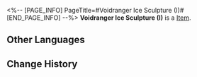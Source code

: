 <%-- [PAGE_INFO]
PageTitle=#Voidranger Ice Sculpture (I)#
[END_PAGE_INFO] --%>
{{Item Infobox
|id          = 250031
|image       = Item Voidranger Ice Sculpture (I).png{{subst:void|<!--$UPLOAD:<<SpriteOutput/Quest/Museum/MuseumItemPhotoIcon/MuseumItemPhotoIcon_309.png>-<Item Voidranger Ice Sculpture (I).png>-<Item Icons>>-->}}
|type        = 
|invCategory = 
|rarity      = 1
|effect      = 
|description = 
}}
'''Voidranger Ice Sculpture (I)''' is a [[Item]].

==Other Languages==
{{Other Languages
|en   = Voidranger Ice Sculpture (I)
|zhs  = 虚卒冰雕•其一
|zht  = 虛卒冰雕•其一
|ja   = ヴォイドレンジャーの氷像・その1
|ko   = 허졸 얼음 조각•1
|es   = Escultura de hielo de un Explorador del Vacío 1
|fr   = Sculpture de glace d'un Ranger du néant (I)
|ru   = Ледяная скульптура Рейнджера пустоты I
|th   = รูปแกะสลักน้ำแข็ง Voidranger 1
|vi   = Tượng Băng Chiến Binh Hư Không 1
|de   = Eisskulptur von Leeren-Ranger I
|id   = Patung Es Voidranger (Bagian 1)
|pt   = Escultura de Gelo do Guarda-Vazio (I)
}}

==Change History==
{{Change History|1.1}}